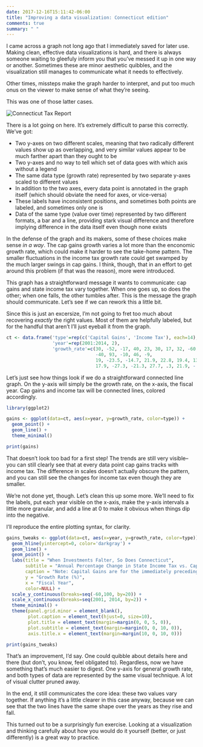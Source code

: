 ```yaml
---
date: 2017-12-16T15:11:42-06:00
title: "Improving a data visualization: Connecticut edition"
comments: true
summary: " "
---
```


I came across a graph not long ago that I immediately saved for later use. Making clean, effective data visualizations is hard, and there is always someone waiting to gleefuly inform you that you've messed it up in one way or another. Sometimes these are minor aesthetic quibbles, and the visualization still manages to communicate what it needs to effectively.

Other times, missteps make the graph harder to interpret, and put too much onus on the viewer to make sense of what they're seeing.

This was one of those latter cases.

![](/img/cap_gains.jpg "Connecticut Tax Report")

There is a lot going on here. It's extremely difficult to parse this correctly. We've got:

* Two y-axes on two different scales, meaning that two radically different values show up as overlapping, and very similar values appear to be much farther apart than they ought to be
* Two y-axes and no way to tell which set of data goes with which axis without a legend
* The same data type (growth rate) represented by two separate y-axes scaled to different values
* In addition to the two axes, every data point is annotated in the graph itself (which should obviate the need for axes, or vice-versa)
* These labels have inconsistent positions, and sometimes both points are labeled, and sometimes only one is
* Data of the same type (value over time) represented by two different formats, a bar and a line, providing stark visual difference and therefore implying difference in the data itself even though none exists

In the defense of the graph and its makers, some of these choices make sense *in a way*. The cap gains growth varies a lot more than the enconomic growth rate, which could make it harder to see the take-home pattern. The smaller fluctuations in the income tax growth rate could get swamped by the much larger swings in cap gains. I think, though, that in an effort to get around this problem (if that was the reason), more were introduced.

This graph has a straightforward message it wants to communicate: cap gains and state income tax vary together. When one goes up, so does the other; when one falls, the other tumbles after. This is the message the graph should communicate. Let's see if we can rework this a little bit.

Since this is just an excersize, I'm not going to fret too much about recovering *exactly* the right values. Most of them are helpfully labeled, but for the handful that aren't I'll just eyeball it from the graph.

```r
ct <- data.frame('type'=rep(c('Capital Gains', 'Income Tax'), each=14),
                 'year'=rep(2001:2014, 2),
                 'growth_rate'=c(30, -52, -17, 40, 23, 30, 17, 32, -60,
                                 -40, 93, -10, 46, -9,
                                 19, -23.5, -14.7, 21.9, 22.8, 19.4, 13,
                                 17.9, -27.3, -21.3, 27.7, .3, 21.9, -.9))
```

Let's just see how things look if we do a straightforward connected line graph. On the y-axis will simply be the growth rate, on the x-axis, the fiscal year. Cap gains and income tax will be connected lines, colored accordingly.

```r
library(ggplot2)

gains <- ggplot(data=ct, aes(x=year, y=growth_rate, color=type)) +
  geom_point() +
  geom_line() +
  theme_minimal()

print(gains)
```

That doesn't look too bad for a first step! The trends are still very visible--you can still clearly see that at every data point cap gains tracks with income tax. The difference in scales doesn't actually obscure the pattern, and you can still see the changes for income tax even though they are smaller.

We're not done yet, though. Let's clean this up some more. We'll need to fix the labels, put each year visible on the x-axis, make the y-axis intervals a little more granular, and add a line at 0 to make it obvious when things dip into the negative.

I'll reproduce the entire plotting syntax, for clarity.

```r
gains_tweaks <- ggplot(data=ct, aes(x=year, y=growth_rate, color=type)) +
  geom_hline(yintercept=0, color='darkgray') +
  geom_line() +
  geom_point() +
  labs(title = "When Investments Falter, So Does Connecticut",
       subtitle = "Annual Percentage Change in State Income Tax vs. Capital Gains",
       caption = "Note: Capital Gains are for the immediately preceding calendar year.",
       y = "Growth Rate (%)",
       x = "Fiscal Year",
       color=NULL) +
  scale_y_continuous(breaks=seq(-60,100, by=20)) +
  scale_x_continuous(breaks=seq(2001, 2014, by=2)) +
  theme_minimal() +
  theme(panel.grid.minor = element_blank(),
        plot.caption = element_text(hjust=0, size=10),
        plot.title = element_text(margin=margin(0, 0, 5, 0)),
        plot.subtitle = element_text(margin=margin(0, 0, 10, 0)),
        axis.title.x = element_text(margin=margin(10, 0, 10, 0)))

print(gains_tweaks)
```

That's an improvement, I'd say. One could quibble about details here and there (but don't, you know, feel obligated to). Regardless, now we have something that's much easier to digest. One y-axis for general growth rate, and both types of data are represented by the same visual technique. A lot of visual clutter pruned away.

In the end, it still communicates the core idea: these two values vary together. If anything it's a little clearer in this case anyway, because we can see that the two lines have the same shape over the years as they rise and fall.

This turned out to be a surprisingly fun exercise. Looking at a visualization and thinking carefully about how you would do it yourself (better, or just differently) is a great way to practice.